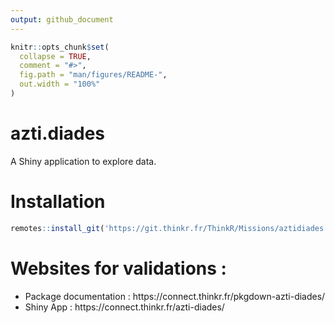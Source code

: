 ```yaml
---
output: github_document
---
```


<!-- README.md is generated from README.Rmd. Please edit that file -->

```r
knitr::opts_chunk$set(
  collapse = TRUE,
  comment = "#>",
  fig.path = "man/figures/README-",
  out.width = "100%"
)
```

# azti.diades

A Shiny application to explore data.

# Installation

```r
remotes::install_git('https://git.thinkr.fr/ThinkR/Missions/aztidiades')
```


# Websites for validations :

- Package documentation : https://connect.thinkr.fr/pkgdown-azti-diades/
- Shiny App : https://connect.thinkr.fr/azti-diades/


